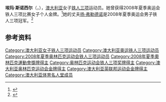 {{NoteTA|G1=Sports}}
'''埃玛·斯诺西尔'''（{{lang-en|Emma Snowsill}}，{{bd|1981年|6月15日|}}），[[澳大利亚|澳大利亚]]女子[[铁人三项|铁人三项]]运动员。她曾获得2008年夏季奥运会铁人三项比赛女子个人金牌。<ref>{{Cite web|title=Emma SNOWSILL|url=https://www.olympic.org/emma-snowsill|accessdate=2021-03-18|date=2021-03-18|work=International Olympic Committee|language=en|archive-date=2017-03-26|archive-url=https://web.archive.org/web/20170326085042/https://www.olympic.org/emma-snowsill|dead-url=no}}</ref>她的丈夫[[扬·弗勒德诺|扬·弗勒德诺]]是2008年夏季奥运会男子铁人三项冠军。<ref name=ironmanap>{{cite web |url=http://www.ironman.com/triathlon/news/articles/2014/01/frodeno-morrison-claim-honours-in-ironman-70.3-aucklandarticle.aspx |title=Frodeno, Morrison Claim Honors at IRONMAN 70.3 Auckland |author=<!--Staff writer(s); no by-line.--> |date=2014-01-18 |website=[[世界铁人公司|World Triathlon Corporation]]|access-date=2014-03-09|archiveurl=https://web.archive.org/web/20140310021015/http://www.ironman.com/triathlon/news/articles/2014/01/frodeno-morrison-claim-honours-in-ironman-70.3-aucklandarticle.aspx|archivedate=2014-03-10}}</ref>

== 参考资料 ==
{{reflist}}

{{奥林匹克运动会铁人三项比赛女子个人冠军}}

{{Authority control}}
{{DEFAULTSORT:Snowsill, Emma}}
[[Category:澳大利亚女子铁人三项运动员|Category:澳大利亚女子铁人三项运动员]]
[[Category:澳大利亚奥运铁人三项运动员|Category:澳大利亚奥运铁人三项运动员]]
[[Category:2008年夏季奥林匹克运动会铁人三项运动员|Category:2008年夏季奥林匹克运动会铁人三项运动员]]
[[Category:2008年夏季奧林匹克運動會獎牌得主|Category:2008年夏季奧林匹克運動會獎牌得主]]
[[Category:奥林匹克运动会铁人三项奖牌得主|Category:奥林匹克运动会铁人三项奖牌得主]]
[[Category:澳大利亚奥林匹克运动会金牌得主|Category:澳大利亚奥林匹克运动会金牌得主]]
[[Category:澳大利亚英联邦运动会金牌得主|Category:澳大利亚英联邦运动会金牌得主]]
[[Category:澳大利亚体育名人堂成员|Category:澳大利亚体育名人堂成员]]